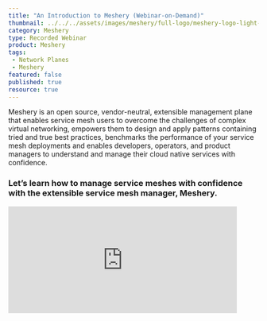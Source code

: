 ```yaml
---
title: "An Introduction to Meshery (Webinar-on-Demand)"
thumbnail: ../../../assets/images/meshery/full-logo/meshery-logo-light-text.svg
category: Meshery
type: Recorded Webinar
product: Meshery
tags:
 - Network Planes
 - Meshery
featured: false
published: true
resource: true
---
```



<ResourcesWrapper>
<p>
<Link to="/service-mesh-management/meshery">Meshery</Link> is an open source, vendor-neutral, extensible management plane that enables service mesh users to overcome the challenges of complex virtual networking, empowers them to design and apply patterns containing tried and true best practices, benchmarks the performance of your service mesh deployments and enables developers, operators, and product managers to understand and manage their cloud native services with confidence. 
</p>

<h3>
Let’s learn how to manage service meshes with confidence with the extensible service mesh manager, <Link to="/service-mesh-management/meshery">Meshery</Link>.
</h3>

<div class="iframe-container">
<iframe width="460" height="215" src="https://www.youtube.com/embed/mU8qHUGYsk8" title="YouTube video player" frameborder="0" allow="accelerometer; autoplay; clipboard-write; encrypted-media; gyroscope; picture-in-picture" allowfullscreen></iframe></div>

</ResourcesWrapper>